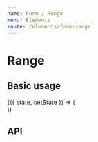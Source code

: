 ```yaml
---
name: Form / Range
menu: Elements
route: /elements/form-range
---
```



# Range

## Basic usage

<Playground>
  <State
    initial={{
      value: 50,
      min: 0,
      max: 100,
    }}
  >
    {({ state, setState }) => (
      <div className="range-example">
        <Range {...state} />
      </div>
    )}
  </State>
</Playground>

## API

<Props of={Range} />
